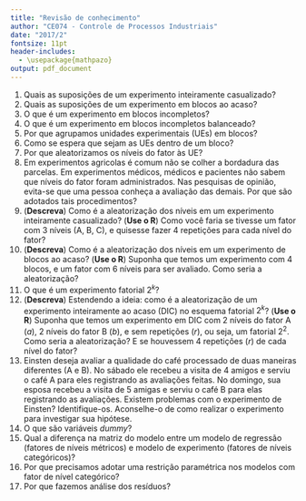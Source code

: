 ```yaml
---
title: "Revisão de conhecimento"
author: "CE074 - Controle de Processos Industriais"
date: "2017/2"
fontsize: 11pt
header-includes:
  - \usepackage{mathpazo}
output: pdf_document
---
```


1. Quais as suposições de um experimento inteiramente casualizado?
1. Quais as suposições de um experimento em blocos ao acaso?
1. O que é um experimento em blocos incompletos?
1. O que é um experimento em blocos incompletos balanceado?
1. Por que agrupamos unidades experimentais (UEs) em blocos?
1. Como se espera que sejam as UEs dentro de um bloco?
1. Por que aleatorizamos os níveis do fator às UE?
1. Em experimentos agricolas é comum não se colher a bordadura das
parcelas. Em experimentos médicos, médicos e pacientes não sabem que
níveis do fator foram administrados. Nas pesquisas de opinião, evita-se
que uma pessoa conheça a avaliação das demais. Por que são adotados tais
procedimentos?
1. (**Descreva**) Como é a aleatorização dos níveis em um experimento
inteiramente casualizado? (**Use o R**) Como você faria se tivesse um
fator com 3 níveis (A, B, C), e quisesse fazer 4 repetições para cada
nível do fator?
1. (**Descreva**) Como é a aleatorização dos níveis em um experimento de
blocos ao acaso? (**Use o R**) Suponha que temos um experimento com 4
blocos, e um fator com 6 níveis para ser avaliado. Como seria a
aleatorização?
1. O que é um experimento fatorial $2^k$?
1. (**Descreva**) Estendendo a ideia: como é a aleatorização de um
experimento inteiramente ao acaso (DIC) no esquema fatorial $2^k$?
(**Use o R**) Suponha que temos um experimento em DIC com 2 níveis do
fator A ($a$), 2 níveis do fator B ($b$), e sem repetições ($r$), ou
seja, um fatorial $2^2$. Como seria a aleatorização? E se houvessem 4
repetições ($r$) de cada nível do fator?
1. Einsten deseja avaliar a qualidade do café processado de duas
maneiras diferentes (A e B). No sábado ele recebeu a visita de 4 amigos
e serviu o café A para eles registrando as avaliações feitas. No
domingo, sua esposa recebeu a visita de 5 amigas e serviu o café B para
elas registrando as avaliações. Existem problemas com o experimento de
Einsten? Identifique-os. Aconselhe-o de como realizar o experimento para
investigar sua hipótese.
1. O que são variáveis *dummy*?
1. Qual a diferença na matriz do modelo entre um modelo de regressão
(fatores de níveis métricos) e modelo de experimento (fatores de níveis
categóricos)?
1. Por que precisamos adotar uma restrição paramétrica nos modelos com
fator de nível categórico?
1. Por que fazemos análise dos resíduos?
